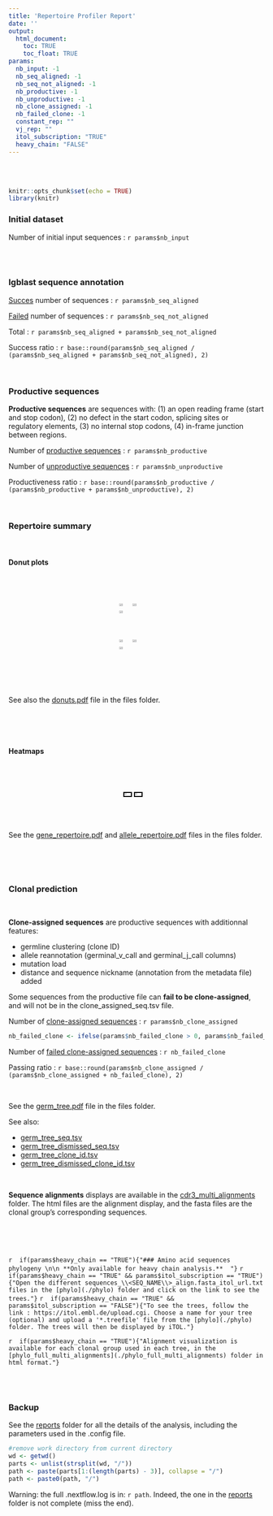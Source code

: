 ```yaml
---
title: 'Repertoire Profiler Report'
date: ''
output:
  html_document:
    toc: TRUE
    toc_float: TRUE
params:
  nb_input: -1
  nb_seq_aligned: -1
  nb_seq_not_aligned: -1
  nb_productive: -1
  nb_unproductive: -1
  nb_clone_assigned: -1
  nb_failed_clone: -1
  constant_rep: ""
  vj_rep: ""
  itol_subscription: "TRUE"
  heavy_chain: "FALSE"
---
```


\n\n<br /><br />\n\n




[comment]: <> (The following script is used to be able to zoom on images)

```r
knitr::opts_chunk$set(echo = TRUE)
library(knitr)
```

<script>
  function toggleFullscreen(img) {
    if (img.classList.contains('fullscreen')) {
      img.classList.remove('fullscreen');
    } else {
      document.querySelectorAll('.fullscreen').forEach(el => el.classList.remove('fullscreen'));
      img.classList.add('fullscreen');
    }
  }
</script>
<head>
    <meta charset="UTF-8">
    <meta name="viewport" content="width=device-width, initial-scale=1.0">
    <title>Images cliquables</title>
    <style>
        .image-container {
            display: flex;
            justify-content: space-around;
            gap: 10px;
        }
        .image-container img {
            width: 33%;
            cursor: pointer;
            transition: transform 0.3s ease;
        }
        .fullscreen {
            position: fixed;
            top: 0;
            left: 0;
            width: 100vw !important;
            height: 100vh !important;
            object-fit: contain;
            background: rgba(0, 0, 0, 0.9);
            z-index: 1000;
            transform: scale(1);
        }
    </style>
</head>

[comment]: <> (End of script to zoom on images)



### Initial dataset

Number of initial input sequences : ```r params$nb_input```

<br><br>

### Igblast sequence annotation

[Succes](files/igblast_aligned_seq_name.tsv) number of sequences : ```r params$nb_seq_aligned```

[Failed](files/igblast_unaligned_seq_name.tsv) number of sequences : ```r params$nb_seq_not_aligned```

Total : ```r params$nb_seq_aligned + params$nb_seq_not_aligned```

Success ratio : ```r base::round(params$nb_seq_aligned / (params$nb_seq_aligned + params$nb_seq_not_aligned), 2)```



<br>

### Productive sequences

**Productive sequences** are sequences with: (1) an open reading frame (start and stop codon), (2) no defect in the start codon, splicing sites or regulatory elements, (3) no internal stop codons, (4) in-frame junction between regions. <br>

Number of [productive sequences](files/productive_seq.tsv) : ```r params$nb_productive```

Number of [unproductive sequences](files/unproductive_seq.tsv) : ```r params$nb_unproductive```

Productiveness ratio : ```r base::round(params$nb_productive / (params$nb_productive + params$nb_unproductive), 2)```

<br>


### Repertoire summary

<br>

#### Donut plots

<br>


<div class="image-container">
  <img src="png/vj_gene_all_donutchart.png" onclick="toggleFullscreen(this)" />
  <img src="png/vj_gene_annotated_donutchart.png" onclick="toggleFullscreen(this)" />
  <img src="png/vj_gene_tree_donutchart.png" onclick="toggleFullscreen(this)" />
</div>
<div class="image-container">
  <img src="png/c_gene_all_donutchart.png" onclick="toggleFullscreen(this)" />
  <img src="png/c_gene_annotated_donutchart.png" onclick="toggleFullscreen(this)" />
  <img src="png/c_gene_tree_donutchart.png" onclick="toggleFullscreen(this)" />
</div>

<br><br>

See also the [donuts.pdf](files/donuts.pdf) file in the files folder.

<br><br><br>

#### Heatmaps

<br>

<div class="image-container"> 
  <img src="png/`r params$constant_rep`" onclick="toggleFullscreen(this)" style="border: 2px solid black; width: 25%;"/> 
  <img src="png/`r params$vj_rep`" onclick="toggleFullscreen(this)" style="border: 2px solid black; width: 25%"/> 
</div>

<br />

See the [gene_repertoire.pdf](files/gene_repertoire.pdf) and [allele_repertoire.pdf](files/allele_repertoire.pdf) files in the files folder.

<br><br><br>

###  Clonal prediction 

<br>

**Clone-assigned sequences** are productive sequences with additionnal features:<br /><ul><li>germline clustering (clone ID)<br /></li><li>allele reannotation (germinal_v_call and germinal_j_call columns)<br /></li><li>mutation load<br /></li><li>distance and sequence nickname (annotation from the metadata file) added<br></ul>

Some sequences from the productive file can **fail to be clone-assigned**, and will not be in the clone_assigned_seq.tsv file. 

Number of [clone-assigned sequences](files/clone_assigned_seq.tsv) : ```r params$nb_clone_assigned```

```r
nb_failed_clone <- ifelse(params$nb_failed_clone > 0, params$nb_failed_clone, 0)
```

Number of [failed clone-assigned sequences](files/non_clone_assigned_sequence.tsv) : ```r nb_failed_clone```

Passing ratio : ```r base::round(params$nb_clone_assigned / (params$nb_clone_assigned + nb_failed_clone), 2)```

<br>

See the [germ_tree.pdf](files/germ_tree.pdf) file in the files folder.
<br>

See also:<br /><ul><li>[germ_tree_seq.tsv](files/germ_tree_seq.tsv)<br /></li><li>[germ_tree_dismissed_seq.tsv](files/germ_tree_dismissed_seq.tsv)<br /></li><li>[germ_tree_clone_id.tsv](files/germ_tree_clone_id.tsv)<br /></li><li>[germ_tree_dismissed_clone_id.tsv](files/germ_tree_dismissed_clone_id.tsv)</li></ul>


<br>

**Sequence alignments** displays are available in the [cdr3_multi_alignments](./cdr3_multi_alignments) folder. The html files are the alignment display, and the fasta files are the clonal group's corresponding sequences.


<br><br><br>

`r  if(params$heavy_chain == "TRUE"){"### Amino acid sequences phylogeny \n\n **Only available for heavy chain analysis.**  "}`
`r  if(params$heavy_chain == "TRUE" && params$itol_subscription == "TRUE"){"Open the different sequences_\\<SEQ_NAME\\>_align.fasta_itol_url.txt files in the [phylo](./phylo) folder and click on the link to see the trees."}`
`r  if(params$heavy_chain == "TRUE" && params$itol_subscription == "FALSE"){"To see the trees, follow the link : https://itol.embl.de/upload.cgi. Choose a name for your tree (optional) and upload a '*.treefile' file from the [phylo](./phylo) folder. The trees will then be displayed by iTOL."}`
<br>

`r  if(params$heavy_chain == "TRUE"){"Alignment visualization is available for each clonal group used in each tree, in the [phylo_full_multi_alignments](./phylo_full_multi_alignments) folder in html format."}`



<br><br>

###  Backup


See the [reports](./reports) folder for all the details of the analysis, including the parameters used in the .config file.
```r
#remove work directory from current directory
wd <- getwd()
parts <- unlist(strsplit(wd, "/"))
path <- paste(parts[1:(length(parts) - 3)], collapse = "/")
path <- paste0(path, "/")
```
Warning: the full .nextflow.log is in: ```r path```. Indeed, the one in the [reports](./reports) folder is not complete (miss the end).


<br /><br />

<style>
  #TOC { max-width: 200px !important;}
  /* .tocify-item { font-size: 100% !important; } */
</style>

<style> 
  body .container, body .container-fluid { max-width: 90% !important; width: 100% !important; margin: 0 auto;  } 
</style>

<style>
  .toc-content.col-xs-12.col-sm-8.col-md-9 { margin-left: 10px !important; padding-left: 0 !important; } 
</style>

<style> /* Force a fixated width, float left and add space on the right */ .col-xs-12.col-sm-4.col-md-3 { width: 250px !important; float: left; margin-right: 20px; /* reduce interior margin */ padding: 5px; } </style>
